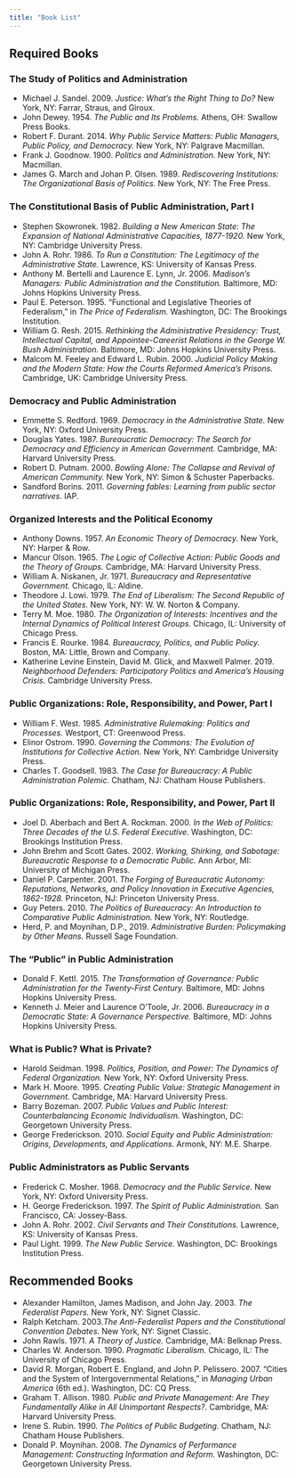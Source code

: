 ```yaml
---
title: "Book List"
---
```


## Required Books
### The Study of Politics and Administration

- Michael J. Sandel. 2009. *Justice: What’s the Right Thing to Do?* New York, NY: Farrar, Straus, and Giroux.
- John Dewey. 1954. *The Public and Its Problems.* Athens, OH: Swallow Press Books.
- Robert F. Durant. 2014. *Why Public Service Matters: Public Managers, Public Policy, and Democracy.* New York, NY: Palgrave Macmillan.
- Frank J. Goodnow. 1900. *Politics and Administration.* New York, NY: Macmillan.
- James G. March and Johan P. Olsen. 1989. *Rediscovering Institutions: The Organizational Basis of Politics.* New York, NY: The Free Press.

### The Constitutional Basis of Public Administration, Part I

- Stephen Skowronek. 1982. *Building a New American State: The Expansion of National Administrative Capacities, 1877-1920.* New York, NY: Cambridge University Press.
- John A. Rohr. 1986. *To Run a Constitution: The Legitimacy of the Administrative State.* Lawrence, KS: University of Kansas Press.
- Anthony M. Bertelli and Laurence E. Lynn, Jr. 2006. *Madison’s Managers: Public Administration and the Constitution.* Baltimore, MD: Johns Hopkins University Press.
- Paul E. Peterson. 1995. “Functional and Legislative Theories of Federalism,” in *The Price of Federalism.* Washington, DC: The Brookings Institution.
- William G. Resh. 2015. *Rethinking the Administrative Presidency: Trust, Intellectual Capital, and Appointee-Careerist Relations in the George W. Bush Administration.* Baltimore, MD: Johns Hopkins University Press.
- Malcom M. Feeley and Edward L. Rubin. 2000. *Judicial Policy Making and the Modern State: How the Courts Reformed America’s Prisons.* Cambridge, UK: Cambridge University Press.

### Democracy and Public Administration

- Emmette S. Redford. 1969. *Democracy in the Administrative State.* New York, NY: Oxford University Press.
- Douglas Yates. 1987. *Bureaucratic Democracy: The Search for Democracy and Efficiency in American Government.* Cambridge, MA: Harvard University Press.
- Robert D. Putnam. 2000. *Bowling Alone: The Collapse and Revival of American Community.* New York, NY: Simon & Schuster Paperbacks.
- Sandford Borins. 2011. *Governing fables: Learning from public sector narratives*. IAP.

### Organized Interests and the Political Economy

- Anthony Downs. 1957. *An Economic Theory of Democracy.* New York, NY: Harper & Row.
- Mancur Olson. 1965. *The Logic of Collective Action: Public Goods and the Theory of Groups.* Cambridge, MA: Harvard University Press.
- William A. Niskanen, Jr. 1971. *Bureaucracy and Representative Government.* Chicago, IL: Aldine.
- Theodore J. Lowi. 1979. *The End of Liberalism: The Second Republic of the United States.* New York, NY: W. W. Norton & Company.
- Terry M. Moe. 1980. *The Organization of Interests: Incentives and the Internal Dynamics of Political Interest Groups.* Chicago, IL: University of Chicago Press.
- Francis E. Rourke. 1984. *Bureaucracy, Politics, and Public Policy.* Boston, MA: Little, Brown and Company.
- Katherine Levine Einstein, David M. Glick, and Maxwell Palmer. 2019. *Neighborhood Defenders: Participatory Politics and America's Housing Crisis*. Cambridge University Press.

### Public Organizations: Role, Responsibility, and Power, Part I

- William F. West. 1985. *Administrative Rulemaking: Politics and Processes.* Westport, CT: Greenwood Press.
- Elinor Ostrom. 1990. *Governing the Commons: The Evolution of Institutions for Collective Action.* New York, NY: Cambridge University Press.
- Charles T. Goodsell. 1983. *The Case for Bureaucracy: A Public Administration Polemic.* Chatham, NJ: Chatham House Publishers.

### Public Organizations: Role, Responsibility, and Power, Part II

- Joel D. Aberbach and Bert A. Rockman. 2000. *In the Web of Politics: Three Decades of the U.S. Federal Executive.* Washington, DC: Brookings Institution Press.
- John Brehm and Scott Gates. 2002. *Working, Shirking, and Sabotage: Bureaucratic Response to a Democratic Public.* Ann Arbor, MI: University of Michigan Press.
- Daniel P. Carpenter. 2001. *The Forging of Bureaucratic Autonomy: Reputations, Networks, and Policy Innovation in Executive Agencies, 1862-1928.* Princeton, NJ: Princeton University Press.
- Guy Peters. 2010. *The Politics of Bureaucracy: An Introduction to Comparative Public Administration.* New York, NY: Routledge.
- Herd, P. and Moynihan, D.P., 2019. *Administrative Burden: Policymaking by Other Means.* Russell Sage Foundation.

### The “Public” in Public Administration

- Donald F. Kettl. 2015. *The Transformation of Governance: Public Administration for the Twenty-First Century.* Baltimore, MD: Johns Hopkins University Press.
- Kenneth J. Meier and Laurence O’Toole, Jr. 2006. *Bureaucracy in a Democratic State: A Governance Perspective.* Baltimore, MD: Johns Hopkins University Press.

### What is Public? What is Private?

- Harold Seidman. 1998. *Politics, Position, and Power: The Dynamics of Federal Organization.* New York, NY: Oxford University Press.
- Mark H. Moore. 1995. *Creating Public Value: Strategic Management in Government.* Cambridge, MA: Harvard University Press.
- Barry Bozeman. 2007. *Public Values and Public Interest: Counterbalancing Economic Individualism.* Washington, DC: Georgetown University Press.
- George Frederickson. 2010. *Social Equity and Public Administration: Origins, Developments, and Applications.* Armonk, NY: M.E. Sharpe.

### Public Administrators as Public Servants

- Frederick C. Mosher. 1968. *Democracy and the Public Service.* New York, NY: Oxford University Press.
- H. George Frederickson. 1997. *The Spirit of Public Administration.* San Francisco, CA: Jossey-Bass.
- John A. Rohr. 2002. *Civil Servants and Their Constitutions.* Lawrence, KS: University of Kansas Press.
- Paul Light. 1999. *The New Public Service.* Washington, DC: Brookings Institution Press.

## Recommended Books

- Alexander Hamilton, James Madison, and John Jay. 2003. *The Federalist Papers.* New York, NY: Signet Classic.
- Ralph Ketcham. 2003.*The Anti-Federalist Papers and the Constitutional Convention Debates.* New York, NY: Signet Classic.
- John Rawls. 1971. *A Theory of Justice.* Cambridge, MA: Belknap Press.
- Charles W. Anderson. 1990. *Pragmatic Liberalism.* Chicago, IL: The University of Chicago Press.
- David R. Morgan, Robert E. England, and John P. Pelissero. 2007. “Cities and the System of Intergovernmental Relations,” in *Managing Urban America* (6th ed.). Washington, DC: CQ Press.
- Graham T. Allison. 1980. *Public and Private Management: Are They Fundamentally Alike in All Unimportant Respects?*. Cambridge, MA: Harvard University Press.
- Irene S. Rubin. 1990. *The Politics of Public Budgeting.* Chatham, NJ: Chatham House Publishers.
- Donald P. Moynihan. 2008. *The Dynamics of Performance Management: Constructing Information and Reform.* Washington, DC: Georgetown University Press.